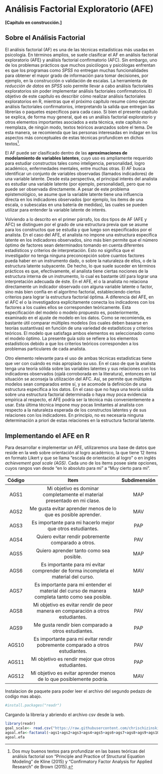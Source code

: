 # Análisis Factorial Exploratorio (AFE)

**[Capítulo en construcción.]**

## Sobre el Análisis Factorial

El análisis factorial (AF) es una de las técnicas estadísticas más usadas en psicología. En términos amplios, se suele clasificar el AF en análisis factorial exploratorio (AFE) y análisis factorial confirmatorio (AFC). Sin embargo, uno de los problemas prácticos que muchos psicólogos y psicólogas enfrentan es que los programas como *SPSS* no entregan muchas funcionalidades para obtener el mayor grado de información para tomar decisiones, por ejemplo, en la construcción o validación de escalas. La herramienta de *reducción de datos* en *SPSS* solo permite llevar a cabo análisis factoriales exploratorios sin poder implementar análisis factoriales confirmatorios. El objetivo de este capítulo es describir cómo realizar análisis factoriales exploratorios en R, mientras que el próximo capítulo resume cómo ejecutar análisis factoriales confirmatorios, interpretando la salida que entregan las librerías o paquetes específicos para cada caso. Si bien el presente capítulo se explica, de forma muy general, qué es un análisis factorial exploratorio y otros elementos importantes asociados a esta técnica, este capítulo no reemplaza, de ningún modo, textos teóricos avanzados sobre el tema. De esta manera, se recomienda que las personas interesadas en indagar en los aspectos más conceptuales de estas técnicas profundicen en dichos textos^[Dos muy buenos textos para profundizar en las bases teóricas del análisis factorial son “Principle and Practice of Structural Equation Modeling” de Kline (2015) y “Confirmatory Factor Analysis for Applied Research” de Brown (2015).]. 

El AF puede ser clasificado dentro de las **aproximaciones de modelamiento de variables latentes**, cuyo uso es ampliamente requerido para estudiar constructos tales como inteligencia, personalidad, logro académico, enfermedades mentales, entre muchas otras. El AF busca identificar un conjunto de variables observadas (llamados indicadores) de una variable latente. Desde esta perspectiva, el principal interés del analista es estudiar una variable latente (por ejemplo, personalidad), pero que no puede ser observada directamente. A pesar de este problema epistemológico, se asume que la variable latente tiene una influencia directa en los indicadores observados (por ejemplo, los ítems de una escala, o subescalas en una batería de medidas), las cuales se pueden utilizar para entender la variable latente de interés. 

Volviendo a lo descrito en el primer párrafo, los dos tipos de AF (AFE y AFC) se distinguen por el grado de una estructura previa que se asume para los constructos que se estudia y que luego son especificados por el analista. En el caso del AFE, el analista no impone una estructura específica latente en los indicadores observados, sino más bien permite que el número óptimo de factores sean determinados tomando en cuenta diferentes estadísticos y criterios de interpretación. Esto no significa que el investigador no tenga ninguna preconcepción sobre cuantos factores pueda haber en un instrumento dado, o sobre la naturaleza de ellos, o de la estructura latente subyacente. De hecho, lo que suele suceder en términos prácticos es que, efectivamente, el analista tiene ciertas nociones de la estructura interna de un instrumento, lo cual es bastante útil para lograr una interpretación adecuada de éste. En el AFE, el o la analista no relaciona directamente un indicador observado con alguna variable latente o factor, sino más bien confía en el algoritmo factorial, estableciendo ciertos criterios para lograr la estructura factorial óptima. A diferencia del AFE, en el AFC el o la investigadora explícitamente conecta los indicadores con los factores a los cuales ellos se corresponden teóricamente. Esta especificación del modelo o modelo propuesto es, posteriormente, examinado en el ajuste de modelo en los datos. Como se recomienda, es bastante útil comparar múltiples modelos (los cuales deben basarse en teorías sustantivas) en función de una variedad de estadísticos y criterios teóricos. El modelo que satisfaga ambos elementos es seleccionado como el modelo óptimo. La presente guía solo se refiere a los elementos estadísticos debido a que los criterios teóricos corresponden a los problemas particulares de cada analista. 

Otro elemento relevante para el uso de ambas técnicas estadísticas tiene que ver con cuándo es más apropiado su uso. En el caso de que la analista tenga una teoría sólida sobre las variables latentes y sus relaciones con los indicadores observados (ojalá corroborada en la literatura), entonces en tal situación se aconseja la utilización del AFC. Así, se permite que múltiples modelos sean comparados entre sí, y se acomode la definición de una estructura específica a los datos. En el caso que no haya una teoría solida sobre una estructura factorial determinada o haya muy poca evidencia empírica al respecto, el AFE podría ser la técnica más convenientemente a usar. Esta última técnica impone muy pocas limitantes al analista con respecto a la naturaleza esperada de los constructos latentes y de sus relaciones con los indicadores. En principio, no es necesaria ninguna determinación a priori de estas relaciones en la estructura factorial latente.

## Implementando el AFE en R

Para desarrollar e implementar un AFE, utilizaremos una base de datos que reside en la web sobre orientación al logro académico, la que tiene 12 ítems en formato Likert y que se llama “escala de orientación al logro” o en inglés *achievement goal scale (AGS)*. Cada uno de los ítems posee siete opciones, cuyos rangos van desde “en lo absoluto para mi” a “Muy cierto para mi”.


| Código |                                               Item                                              | Subdimensión |
|:------:|:-----------------------------------------------------------------------------------------------:|:------------:|
|  AGS1  | Mi objetivo es dominar completamente el material presentado en mi clase.                        |      MAP     |
|  AGS2  | Me gusta evitar aprender menos de lo que es posible aprender.                                   |      MAV     |
|  AGS3  | Es importante para mi hacerlo mejor que otros estudiantes.                                      |      PAP     |
|  AGS4  | Quiero evitar rendir pobremente comparado a otros.                                              |      PAV     |
|  AGS5  | Quiero aprender tanto como sea posible.                                                         |      MAP     |
|  AGS6  | Es importante para mi evitar comprender de forma incompleta el material del curso.              |      MAV     |
|  AGS7  | Es importante para mi entender el material del curso de manera completa tanto como sea posible. |      MAP     |
|  AGS8  | Mi objetivo es evitar rendir de peor manera en comparación a otros estudiantes.                 |      PAV     |
|  AGS9  | Me gusta rendir bien comparado a otros estudiantes.                                             |      PAP     |
|  AGS10 | Es importante para mi evitar rendir pobremente comparado a otros estudiantes.                   |      PAV     |
|  AGS11 | Mi objetivo es rendir mejor que otros estudiantes.                                              |      PAP     |
|  AGS12 | Mi objetivo es evitar aprender menos de lo que posiblemente podría.                             |      MAV     |


Instalacion de paquete para poder leer el archivo del segundo pedazo de codigo mas abajo. 

```r
#install.packages("readr")
```

Cargando la libreria y abriendo el archivo csv desde la web. 

```r
library(readr)
goal_scale<- read.csv("https://raw.githubusercontent.com/chrischizinski/SNR_R_Group/master/data/goal_scale.csv")
agoal.efa<-factanal(~ags1+ags2+ags3+ags4+ags5+ags6+ags7+ags8+ags9+ags10+ags11+ags12, factors=4,rotation="promax",data = goal_scale)
agoal.efa
```